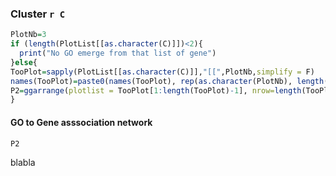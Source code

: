 

### Cluster `r C`

``` r
PlotNb=3
if (length(PlotList[[as.character(C)]])<2){
  print("No GO emerge from that list of gene")
}else{
TooPlot=sapply(PlotList[[as.character(C)]],"[[",PlotNb,simplify = F)
names(TooPlot)=paste0(names(TooPlot), rep(as.character(PlotNb), length(TooPlot)))
P2=ggarrange(plotlist = TooPlot[1:length(TooPlot)-1], nrow=length(TooPlot)-1, align="hv")
}
```


#### GO to Gene asssociation network

```r
P2
```


blabla



